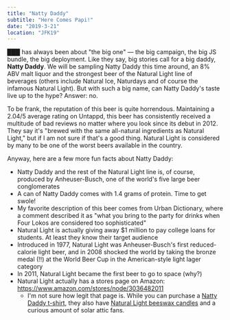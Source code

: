 ```yaml
---
title: "Natty Daddy"
subtitle: "Here Comes Papi!"
date: "2019-3-21"
location: "JFK19"
---
```


███ has always been about "the big one" — the big campaign, the big JS bundle, the big deployment. Like they say, big stories call for a big daddy, **Natty Daddy**. We will be sampling Natty Daddy this time around, an 8% ABV malt liquor and the strongest beer of the Natural Light line of beverages (others include Natural Ice, Naturdays and of course the infamous Natural Light). But with such a big name, can Natty Daddy's taste live up to the hype? Answer: no.

To be frank, the reputation of this beer is quite horrendous. Maintaining a 2.04/5 average rating on Untappd, this beer has consistently received a multitude of bad reviews no matter where you look since its debut in 2012. They say it's "brewed with the same all-natural ingredients as Natural Light," but if I am not sure if that's a good thing. Natural Light is considered by many to be one of the worst beers available in the country.

Anyway, here are a few more fun facts about Natty Daddy:

* Natty Daddy and the rest of the Natural Light line is, of course, produced by Anheuser-Busch, one of the world's five large beer conglomerates
* A can of Natty Daddy comes with 1.4 grams of protein. Time to get swole!
* My favorite description of this beer comes from Urban Dictionary, where a comment described it as "what you bring to the party for drinks when Four Lokos are considered too sophisticated"
* Natural Light is actually giving away $1 million to pay college loans for students. At least they know their target audience
* Introduced in 1977, Natural Light was Anheuser-Busch's first reduced-calorie light beer, and in 2008 shocked the world by taking the bronze medal (!!) at the World Beer Cup in the American-style light lager category
* In 2011, Natural Light became the first beer to go to space (why?)
* Natural Light actually has a stores page on Amazon: <a href="https://www.amazon.com/stores/node/3036482011" target="_blank" rel="noreferrer">https://www.amazon.com/stores/node/3036482011</a>
  * I'm not sure how legit that page is. While you can purchase a <a href="https://www.amazon.com/Natural-Light-Natty-Daddy-Medium/dp/B07BR1W3SN" target="_blank" rel="noreferrer">Natty Daddy t-shirt</a>, they also have <a href="https://www.amazon.com/Beeswax-Candle-Burns-Candle-Michigan/dp/B01ABH6RBC" target="_blank" rel="noreferrer">Natural Light beeswax candles</a> and a curious amount of solar attic fans.